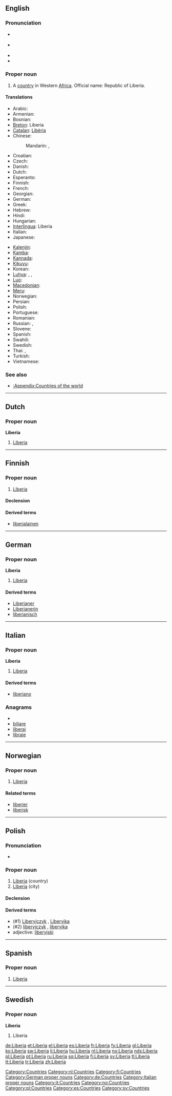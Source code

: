 {{also|liberia}}
==English==
{{wikipedia}}

===Pronunciation===
* {{a|RP}} {{IPA|/laɪˈbɪəriə/}}
* {{a|US}} {{IPA|/laɪˈbɪriə/}}
* {{audio|En-us-Liberia.ogg|Audio (US)}}
* {{rhymes|ɪəriə}}

===Proper noun===
{{en-proper noun}}

# A [[country]] in Western [[Africa]]. Official name: Republic of Liberia.

====Translations====
{{trans-top|country in Western Africa}}
* Arabic: {{t|ar|ليبيريا|f|tr=libiirya, laybiirya}}
* Armenian: {{t-|hy|Լիբերիա|tr=Liberia}}
* Bosnian: {{t-|bs|Liberija|f}}
* [[Breton]]: Liberia
* [[Catalan]]: [[Libèria]]
* Chinese:
*: Mandarin: {{t|cmn|利比里亞|sc=Hani}},  {{t|cmn|利比里亚|tr=Lìbǐlǐyà|sc=Hani}}
* Croatian: {{t+|hr|Liberija|f}}
* Czech: {{t-|cs|Libérie|f}}
* Danish: {{t-|da|Liberia}}
* Dutch: {{t+|nl|Liberia|n}}
* Esperanto: {{t-|eo|Liberio|xs=Esperanto}}
* Finnish: {{t+|fi|Liberia}}
* French: {{t+|fr|Liberia|m}}
* Georgian: {{t|ka|ლიბერია|sc=Geor|xs=Georgian}}
* German: {{t+|de|Liberia}}
* Greek: {{t-|el|Λιβερία|f|tr=Livería}}
* Hebrew: {{t|he|ליבריה}}
* Hindi: {{t|hi|लाइबेरिया|tr=lāiberiyā|xs=Hindi}}
* Hungarian: {{t+|hu|Libéria}}
* [[Interlingua]]: Liberia
* Italian: {{t-|it|Liberia|f}}
* Japanese: {{t-|ja|リベリア|tr=Riberia}}
{{trans-mid}}
* [[Kalenjin]]: {{tø|kln|Liberia}}
* [[Kamba]]: {{tø|kam|Liberia}}
* [[Kannada]]: {{t-|kn|ಲೈಬೀರಿಯ|tr=laibīriya|sc=Knda|xs=Kannada}}
* [[Kikuyu]]: {{tø|ki|Liberia}}
* Korean: {{t+|ko|라이베리아|tr=Raibberia|sc=Hang}}
* [[Luhya]]: {{tø|luy|Liberia}},  {{tø|luy|Liberia}},  {{tø|luy|Liberia}}
* [[Luo]]: {{tø|luo|Liberia}}
* [[Macedonian]]: {{t|mk|Либерија|f|tr=Libérija}}
* [[Meru]]: {{tø|mer|Liberia}}
* Norwegian: {{t+|no|Liberia}}
* Persian: {{t|fa|لیبریا|xs=Persian}}
* Polish: {{t+|pl|Liberia}}
* Portuguese: {{t+|pt|Libéria}}
* Romanian: {{t-|ro|Liberia|f}}
* Russian: {{t+|ru|Либерия}},  {{t+|ru|Либерия|f|tr=Libérija}}
* Slovene: {{t+|sl|Liberija|f}}
* Spanish: {{t+|es|Liberia}}
* Swahili: {{t+|sw|Liberia|xs=Swahili}}
* Swedish: {{t+|sv|Liberia}}
* Thai: {{t|th|ไลบีเรีย|tr=lai-bee-ria}},  {{t|th|ประเทศไลบีเรีย|tr=bprà-tâyt lai-bee-ria}}
* Turkish: {{t+|tr|Liberya}}
* Vietnamese: {{t-|vi|Liberia|xs=Vietnamese}}
{{trans-bottom}}

===See also===
* [[:Appendix:Countries of the world]]

[[Category:Countries]]

----

==Dutch==

===Proper noun===
'''Liberia''' {{n}}

# [[Liberia#English|Liberia]]

[[Category:nl:Countries]]

----

==Finnish==
{{wikipedia|lang=fi}}

===Proper noun===
{{infl|fi|proper noun}}

# [[#English|Liberia]]

====Declension====
{{fi-decl-kulkija|Liberi|np=1}}

====Derived terms====
* [[liberialainen]]

[[Category:fi:Countries]]

----

==German==
{{wikipedia|lang=de}}

===Proper noun===
'''Liberia''' {{n}}

# [[#English|Liberia]]

====Derived terms====
* [[Liberianer]]
* [[Liberianerin]]
* [[liberianisch]]

[[Category:German proper nouns]]
[[Category:de:Countries]]

----

==Italian==
{{wikipedia|lang=it}}

===Proper noun===
'''Liberia''' {{f}}

# [[#English|Liberia]]

====Derived terms====
* [[liberiano]]

===Anagrams===
* {{alphagram|abeiilr}}
* [[biliare#Italian|biliare]]
* [[liberai#Italian|liberai]]
* [[libraie#Italian|libraie]]

[[Category:Italian proper nouns]]
[[Category:it:Countries]]

----

==Norwegian==

===Proper noun===
{{infl|no|proper noun}}

# [[Liberia#English|Liberia]]

====Related terms====
* [[liberier]]
* [[liberisk]]

[[Category:no:Countries]]

----

==Polish==

===Pronunciation===
* {{IPA|/liˈbɛrja/|lang=pl}}

===Proper noun===
{{infl|pl|proper noun|g=f}}

# [[#English|Liberia]] (country)
# [[#English|Liberia]] (city)

====Declension====
{{pl-decl-noun-sing
|Liberia
|Liberii
|Liberii
|Liberię
|Liberią
|Liberii
|Liberio
}}

====Derived terms====
* (#1) [[Liberyjczyk]] {{m}}, [[Liberyjka]] {{f}}
* (#2) [[liberyjczyk]] {{m}}, [[liberyjka]] {{f}}
* adjective: [[liberyjski]]

[[Category:pl:Countries]]

----

==Spanish==
{{wikipedia|lang=es}}

===Proper noun===
{{es-proper noun|f}}

# [[Liberia]]

[[Category:es:Countries]]

----

==Swedish==

===Proper noun===
'''Liberia'''

# Liberia

[[Category:sv:Countries]]

[[de:Liberia]]
[[et:Liberia]]
[[el:Liberia]]
[[es:Liberia]]
[[fr:Liberia]]
[[fy:Liberia]]
[[gl:Liberia]]
[[ko:Liberia]]
[[sw:Liberia]]
[[li:Liberia]]
[[hu:Liberia]]
[[nl:Liberia]]
[[no:Liberia]]
[[nds:Liberia]]
[[pl:Liberia]]
[[pt:Liberia]]
[[ru:Liberia]]
[[sq:Liberia]]
[[fi:Liberia]]
[[sv:Liberia]]
[[tl:Liberia]]
[[tt:Liberia]]
[[tr:Liberia]]
[[zh:Liberia]]